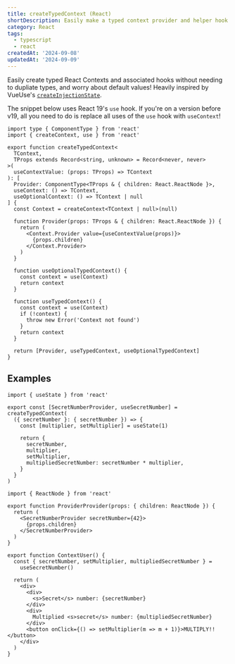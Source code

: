 ```yaml
---
title: createTypedContext (React)
shortDescription: Easily make a typed context provider and helper hook in React
category: React
tags:
  - typescript
  - react
createdAt: '2024-09-08'
updatedAt: '2024-09-09'
---
```


Easily create typed React Contexts and associated hooks without needing to
dupliate types, and worry about default values! Heavily inspired by VueUse's
[`createInjectionState`](https://vueuse.org/shared/createInjectionState/).

<Note variant='warning'>

The snippet below uses React 19's `use` hook. If you're on a version before v19,
all you need to do is replace all uses of the `use` hook with `useContext`!

</Note>

```tsx
import type { ComponentType } from 'react'
import { createContext, use } from 'react'

export function createTypedContext<
  TContext,
  TProps extends Record<string, unknown> = Record<never, never>
>(
  useContextValue: (props: TProps) => TContext
): [
  Provider: ComponentType<TProps & { children: React.ReactNode }>,
  useContext: () => TContext,
  useOptionalContext: () => TContext | null
] {
  const Context = createContext<TContext | null>(null)

  function Provider(props: TProps & { children: React.ReactNode }) {
    return (
      <Context.Provider value={useContextValue(props)}>
        {props.children}
      </Context.Provider>
    )
  }

  function useOptionalTypedContext() {
    const context = use(Context)
    return context
  }

  function useTypedContext() {
    const context = use(Context)
    if (!context) {
      throw new Error('Context not found')
    }
    return context
  }

  return [Provider, useTypedContext, useOptionalTypedContext]
}
```

## Examples

```tsx title="~/lib/secret-number/context.tsx"
import { useState } from 'react'

export const [SecretNumberProvider, useSecretNumber] = createTypedContext(
  ({ secretNumber }: { secretNumber }) => {
    const [multiplier, setMultiplier] = useState(1)

    return {
      secretNumber,
      multiplier,
      setMultiplier,
      multipliedSecretNumber: secretNumber * multiplier,
    }
  }
)
```

```tsx title="~/component/that/renders/provider"
import { ReactNode } from 'react'

export function ProviderProvider(props: { children: ReactNode }) {
  return (
    <SecretNumberProvider secretNumber={42}>
      {props.children}
    </SecretNumberProvider>
  )
}
```

```tsx title="~/component/that/consumes/context"
export function ContextUser() {
  const { secretNumber, setMultiplier, multipliedSecretNumber } =
    useSecretNumber()

  return (
    <div>
      <div>
        <s>Secret</s> number: {secretNumber}
      </div>
      <div>
        Multiplied <s>secret</s> number: {multipliedSecretNumber}
      </div>
      <button onClick={() => setMultiplier(m => m + 1)}>MULTIPLY!!</button>
    </div>
  )
}
```
